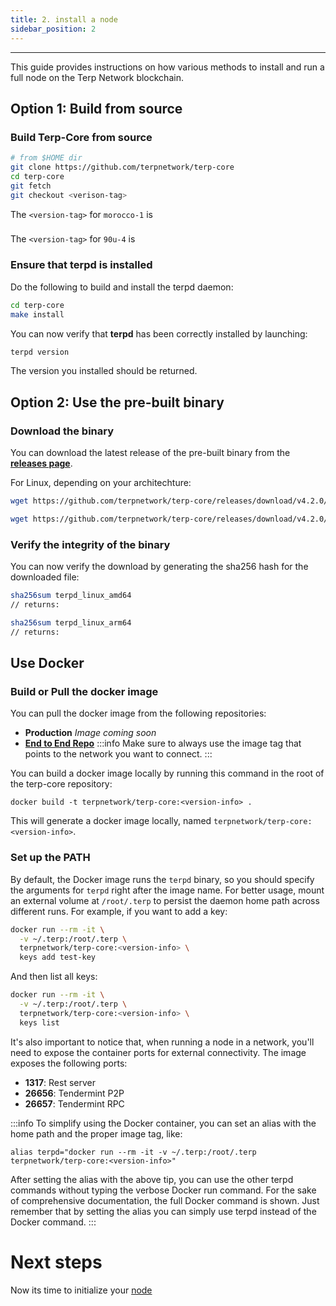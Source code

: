 ---
title: 2. install a node
sidebar_position: 2
---
---


This guide provides instructions on how various methods to install and run a full node on the Terp Network blockchain.

## Option 1: Build from source
### Build Terp-Core from source
```bash
# from $HOME dir
git clone https://github.com/terpnetwork/terp-core
cd terp-core
git fetch
git checkout <verison-tag>
```
The `<version-tag>` for `morocco-1` is 
### <MoroccoBinaryVersion/>
The `<version-tag>` for `90u-4` is 
### <TestnetBinaryVersion/>


### Ensure that terpd is installed
Do the following to build and install the terpd daemon:
```bash
cd terp-core
make install
```
You can now verify that **terpd** has been correctly installed by launching:

```bash
terpd version 
```
The version you installed should be returned.
## Option 2: Use the pre-built binary

### Download the binary

You can download the latest release of the pre-built binary from the [**releases page**](https://github.com/terpnetwork/terp-core/releases).

For Linux, depending on your architechture:

<Container>
<Tabs>
<TabItem value="amd64" label="amd64">

```bash
wget https://github.com/terpnetwork/terp-core/releases/download/v4.2.0/terpd_linux_amd64
```
</TabItem>
<TabItem value="arm64" label="arm64">

```bash
wget https://github.com/terpnetwork/terp-core/releases/download/v4.2.0/terpd_linux_arm64
```
</TabItem>
</Tabs>
</Container>


### Verify the integrity of the binary

You can now verify the download by generating the sha256 hash for the downloaded file:

<Container>
<Tabs>
<TabItem value="amd64" label="amd64">

```bash
sha256sum terpd_linux_amd64 
// returns: 
```
</TabItem>
<TabItem value="arm64" label="arm64">

```bash
sha256sum terpd_linux_arm64
// returns: 
```
</TabItem>
</Tabs>
</Container>


## Use Docker

### Build or Pull the docker image

You can pull the docker image from the following repositories:

- **Production** *Image coming soon*
- **[End to End Repo](https://github.com/terpnetwork/terp-core/pkgs/container/terp-core-e2e)**
:::info 
Make sure to always use the image tag that points to the network you want to connect.
:::

You can build a docker image locally by running this command in the root of the terp-core repository:
```
docker build -t terpnetwork/terp-core:<version-info> .
```
This will generate a docker image locally, named `terpnetwork/terp-core:<version-info>`.

### Set up the PATH
By default, the Docker image runs the `terpd` binary, so you should specify the arguments for `terpd` right after the image name. For better usage, mount an external volume at `/root/.terp` to persist the daemon home path across different runs. For example, if you want to add a key:


```bash
docker run --rm -it \
  -v ~/.terp:/root/.terp \
  terpnetwork/terp-core:<version-info> \
  keys add test-key
```

And then list all keys:
```bash
docker run --rm -it \
  -v ~/.terp:/root/.terp \
  terpnetwork/terp-core:<version-info> \
  keys list
```

It's also important to notice that, when running a node in a network, you'll need to expose the container ports for external connectivity. The image exposes the following ports:

- **1317**: Rest server
- **26656**: Tendermint P2P
- **26657**: Tendermint RPC

:::info
To simplify using the Docker container, you can set an alias with the home path and the proper image tag, like:

```
alias terpd="docker run --rm -it -v ~/.terp:/root/.terp terpnetwork/terp-core:<version-info>"

```

After setting the alias with the above tip, you can use the other terpd commands without typing the verbose Docker run command. For the sake of comprehensive documentation, the full Docker command is shown. Just remember that by setting the alias you can simply use terpd instead of the Docker command.
:::

# Next steps
Now its time to initialize your [node](./configure)


